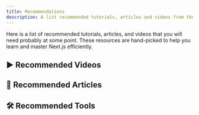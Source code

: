 ```yaml
---
title: Recommendations
description: A list recommended tutorials, articles and videos from the community.
---
```




<ExpandableCard className="md:px-6 border-dashed">
  <CardHeading h2="Essential Next.js Resources You Must Check Out"/>
  <div className="text-zinc-600 dark:text-zinc-400 prose-p:mt-2">
    Here is a list of recommended tutorials, articles, and videos that you will need probably at some point. These resources are hand-picked to help you learn and master Next.js efficiently. 

  </div>
</ExpandableCard>


## ▶️ Recommended Videos

<ArticlesList recommended filterBy="youtube" />

## 📄 Recommended Articles

<ArticlesList recommended filterBy="article" />

## 🛠️ Recommended Tools

<ItemsList recommended category="Tools" />